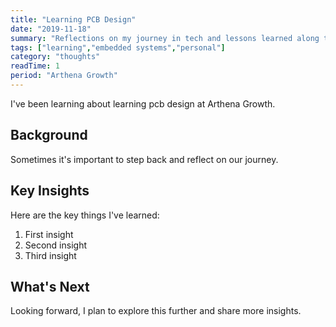 ```yaml
---
title: "Learning PCB Design"
date: "2019-11-18"
summary: "Reflections on my journey in tech and lessons learned along the way."
tags: ["learning","embedded systems","personal"]
category: "thoughts"
readTime: 1
period: "Arthena Growth"
---
```


I've been learning about learning pcb design at Arthena Growth.

## Background

Sometimes it's important to step back and reflect on our journey.

## Key Insights

Here are the key things I've learned:

1. First insight
2. Second insight
3. Third insight

## What's Next

Looking forward, I plan to explore this further and share more insights.

